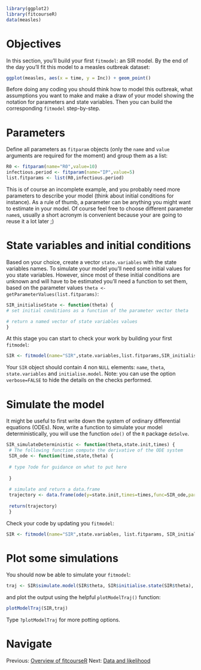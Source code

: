 ```r
library(ggplot2)
library(fitcourseR)
data(measles)
```
# Objectives
In this section, you'll build your first `fitmodel`: an SIR model. By the end of the day you'll fit this model to a measles outbreak dataset:

```r
ggplot(measles, aes(x = time, y = Inc)) + geom_point()
```

Before doing any coding you should think how to model this outbreak, what assumptions you want to make and make a draw of your model showing the notation for parameters and state variables. Then you can build the corresponding `fitmodel` step-by-step.

# Parameters
Define all parameters as `fitparam` objects (only the `name` and `value` arguments are required for the moment) and group them as a list:

```r
R0 <- fitparam(name="R0",value=10)
infectious.period <- fitparam(name="IP",value=5)
list.fitparams <- list(R0,infectious.period)
```

This is of course an incomplete example, and you probably need more parameters to describe your model (think about initial conditions for instance). As a rule of thumb, a parameter can be anything you might want to estimate in your model. Of course feel free to choose different parameter `name`s, usually a short acronym is convenient because your are going to reuse it a lot later ;)

# State variables and initial conditions
Based on your choice, create a vector `state.variables` with the state variables names. To simulate your model you'll need some initial values for you state variables. However, since most of these initial conditions are unknown and will have to be estimated you'll need a function to set them, based on the parameter values `theta <- getParameterValues(list.fitparams)`:

```r
SIR_initialiseState <- function(theta) {
# set initial conditions as a function of the parameter vector theta

# return a named vector of state variables values
}
```

At this stage you can start to check your work by building your first `fitmodel`:

```r
SIR <- fitmodel(name="SIR",state.variables,list.fitparams,SIR_initialiseState,verbose=TRUE)
```

Your `SIR` object should contain 4 non `NULL` elements: `name`, `theta`, `state.variables` and `initialise.model`. Note: you can use the option `verbose=FALSE` to hide the details on the checks performed.

# Simulate the model

It might be useful to first write down the system of ordinary differential equations (ODEs). Now, write a function to simulate your model deterministically, you will use the function `ode()` of the `R` package `deSolve`.

```r
SIR_simulateDeterministic <- function(theta,state.init,times) {
 # The following function compute the derivative of the ODE system
 SIR_ode <- function(time,state,theta) {
 
 # type ?ode for guidance on what to put here
 
 }
 
 # simulate and return a data.frame
 trajectory <- data.frame(ode(y=state.init,times=times,func=SIR_ode,parms=theta))
 
 return(trajectory)
 }
```

Check your code by updating you `fitmodel`:

```r
SIR <- fitmodel(name="SIR",state.variables, list.fitparams, SIR_initialiseState, SIR_simulateDeterministic, verbose=TRUE)
```

# Plot some simulations
You should now be able to simulate your `fitmodel`:

```r
traj <- SIR$simulate.model(SIR$theta, SIR$initialise.state(SIR$theta), times=0:10)
```

and plot the output using the helpful `plotModelTraj()` function:

```r
plotModelTraj(SIR,traj)
```

Type `?plotModelTraj` for more potting options.

# Navigate
Previous: [Overview of fitcourseR](fitcourseR.md) Next: [Data and likelihood](data_likelihood.md)



